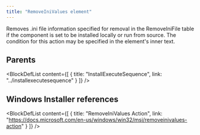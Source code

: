 ```yaml
---
title: "RemoveIniValues element"
---
```



Removes .ini file information specified for removal in the RemoveIniFile table if the component is set to be installed locally or run from source. The condition for this action may be specified in the element's inner text.


## Parents

<BlockDefList content={[
    {
      title: "InstallExecuteSequence",
      link: "../installexecutesequence"
    }
  ]}
/>

## Windows Installer references

<BlockDefList content={[
    {
      title: "RemoveIniValues Action",
      link: "https://docs.microsoft.com/en-us/windows/win32/msi/removeinivalues-action"
    }
  ]}
/>
